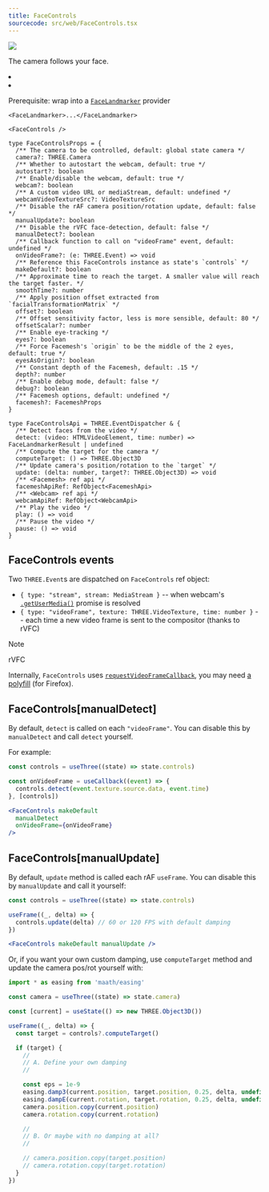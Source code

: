 ```yaml
---
title: FaceControls
sourcecode: src/web/FaceControls.tsx
---
```


[![](https://img.shields.io/badge/-storybook-%23ff69b4)](https://drei.vercel.app/?path=/story/controls-facecontrols)

The camera follows your face.

<Grid cols={4}>
  <li>
    <Codesandbox id="jfx2t6" />
  </li>
  <li>
    <Codesandbox id="zhjbhy" />
  </li>
</Grid>

Prerequisite: wrap into a [`FaceLandmarker`](https://drei.docs.pmnd.rs/misc/face-landmarker) provider

```tsx
<FaceLandmarker>...</FaceLandmarker>
```

```tsx
<FaceControls />
```

```tsx
type FaceControlsProps = {
  /** The camera to be controlled, default: global state camera */
  camera?: THREE.Camera
  /** Whether to autostart the webcam, default: true */
  autostart?: boolean
  /** Enable/disable the webcam, default: true */
  webcam?: boolean
  /** A custom video URL or mediaStream, default: undefined */
  webcamVideoTextureSrc?: VideoTextureSrc
  /** Disable the rAF camera position/rotation update, default: false */
  manualUpdate?: boolean
  /** Disable the rVFC face-detection, default: false */
  manualDetect?: boolean
  /** Callback function to call on "videoFrame" event, default: undefined */
  onVideoFrame?: (e: THREE.Event) => void
  /** Reference this FaceControls instance as state's `controls` */
  makeDefault?: boolean
  /** Approximate time to reach the target. A smaller value will reach the target faster. */
  smoothTime?: number
  /** Apply position offset extracted from `facialTransformationMatrix` */
  offset?: boolean
  /** Offset sensitivity factor, less is more sensible, default: 80 */
  offsetScalar?: number
  /** Enable eye-tracking */
  eyes?: boolean
  /** Force Facemesh's `origin` to be the middle of the 2 eyes, default: true */
  eyesAsOrigin?: boolean
  /** Constant depth of the Facemesh, default: .15 */
  depth?: number
  /** Enable debug mode, default: false */
  debug?: boolean
  /** Facemesh options, default: undefined */
  facemesh?: FacemeshProps
}
```

```tsx
type FaceControlsApi = THREE.EventDispatcher & {
  /** Detect faces from the video */
  detect: (video: HTMLVideoElement, time: number) => FaceLandmarkerResult | undefined
  /** Compute the target for the camera */
  computeTarget: () => THREE.Object3D
  /** Update camera's position/rotation to the `target` */
  update: (delta: number, target?: THREE.Object3D) => void
  /** <Facemesh> ref api */
  facemeshApiRef: RefObject<FacemeshApi>
  /** <Webcam> ref api */
  webcamApiRef: RefObject<WebcamApi>
  /** Play the video */
  play: () => void
  /** Pause the video */
  pause: () => void
}
```

## FaceControls events

Two `THREE.Event`s are dispatched on `FaceControls` ref object:

- `{ type: "stream", stream: MediaStream }` -- when webcam's [`.getUserMedia()`](https://developer.mozilla.org/en-US/docs/Web/API/MediaDevices/getUserMedia) promise is resolved
- `{ type: "videoFrame", texture: THREE.VideoTexture, time: number }` -- each time a new video frame is sent to the compositor (thanks to rVFC)

> [!Note]
> rVFC
>
> Internally, `FaceControls` uses [`requestVideoFrameCallback`](https://caniuse.com/mdn-api_htmlvideoelement_requestvideoframecallback), you may need [a polyfill](https://github.com/ThaUnknown/rvfc-polyfill) (for Firefox).

## FaceControls[manualDetect]

By default, `detect` is called on each `"videoFrame"`. You can disable this by `manualDetect` and call `detect` yourself.

For example:

```jsx
const controls = useThree((state) => state.controls)

const onVideoFrame = useCallback((event) => {
  controls.detect(event.texture.source.data, event.time)
}, [controls])

<FaceControls makeDefault
  manualDetect
  onVideoFrame={onVideoFrame}
/>
```

## FaceControls[manualUpdate]

By default, `update` method is called each rAF `useFrame`. You can disable this by `manualUpdate` and call it yourself:

```jsx
const controls = useThree((state) => state.controls)

useFrame((_, delta) => {
  controls.update(delta) // 60 or 120 FPS with default damping
})

<FaceControls makeDefault manualUpdate />
```

Or, if you want your own custom damping, use `computeTarget` method and update the camera pos/rot yourself with:

```jsx
import * as easing from 'maath/easing'

const camera = useThree((state) => state.camera)

const [current] = useState(() => new THREE.Object3D())

useFrame((_, delta) => {
  const target = controls?.computeTarget()

  if (target) {
    //
    // A. Define your own damping
    //

    const eps = 1e-9
    easing.damp3(current.position, target.position, 0.25, delta, undefined, undefined, eps)
    easing.dampE(current.rotation, target.rotation, 0.25, delta, undefined, undefined, eps)
    camera.position.copy(current.position)
    camera.rotation.copy(current.rotation)

    //
    // B. Or maybe with no damping at all?
    //

    // camera.position.copy(target.position)
    // camera.rotation.copy(target.rotation)
  }
})
```
